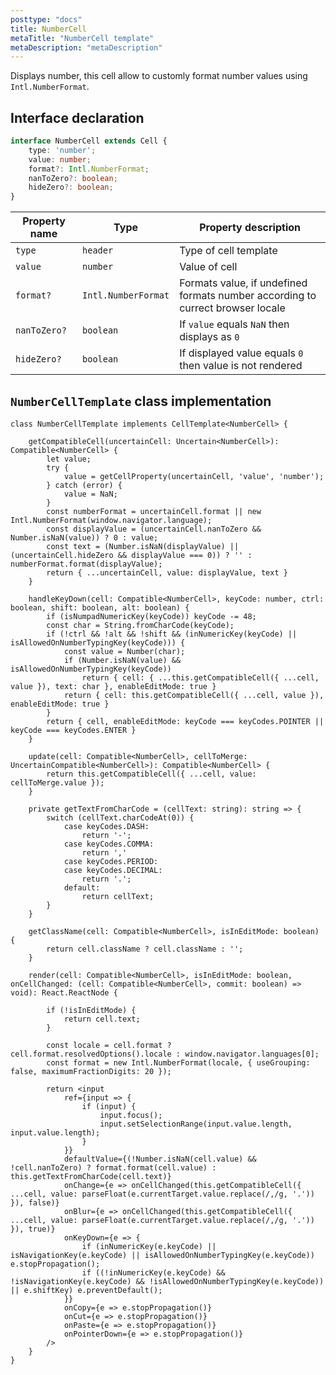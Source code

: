 ```yaml
---
posttype: "docs"
title: NumberCell
metaTitle: "NumberCell template"
metaDescription: "metaDescription"
---
```


Displays number, this cell allow to customly format number values using `Intl.NumberFormat`. 

## Interface declaration 

```ts
interface NumberCell extends Cell {
    type: 'number';
    value: number;
    format?: Intl.NumberFormat;
    nanToZero?: boolean;
    hideZero?: boolean;
}
```

| Property name     | Type                  | Property description | 
| ------------      | -------------         | -------------------- |
| `type`            | `header`              | Type of cell template | 
| `value`           | `number`              | Value of cell | 
| `format?`         | `Intl.NumberFormat`   | Formats value, if undefined formats number according to currect browser locale | 
| `nanToZero?`      | `boolean`             | If `value` equals `NaN` then displays as `0` | 
| `hideZero?`       | `boolean`             | If displayed value equals `0` then value is not rendered | 

## `NumberCellTemplate` class implementation

```tsx
class NumberCellTemplate implements CellTemplate<NumberCell> {

    getCompatibleCell(uncertainCell: Uncertain<NumberCell>): Compatible<NumberCell> {
        let value;
        try {
            value = getCellProperty(uncertainCell, 'value', 'number');
        } catch (error) {
            value = NaN;
        }
        const numberFormat = uncertainCell.format || new Intl.NumberFormat(window.navigator.language);
        const displayValue = (uncertainCell.nanToZero && Number.isNaN(value)) ? 0 : value;
        const text = (Number.isNaN(displayValue) || (uncertainCell.hideZero && displayValue === 0)) ? '' : numberFormat.format(displayValue);
        return { ...uncertainCell, value: displayValue, text }
    }

    handleKeyDown(cell: Compatible<NumberCell>, keyCode: number, ctrl: boolean, shift: boolean, alt: boolean) {
        if (isNumpadNumericKey(keyCode)) keyCode -= 48;
        const char = String.fromCharCode(keyCode);
        if (!ctrl && !alt && !shift && (inNumericKey(keyCode) || isAllowedOnNumberTypingKey(keyCode))) {
            const value = Number(char);
            if (Number.isNaN(value) && isAllowedOnNumberTypingKey(keyCode))
                return { cell: { ...this.getCompatibleCell({ ...cell, value }), text: char }, enableEditMode: true }
            return { cell: this.getCompatibleCell({ ...cell, value }), enableEditMode: true }
        }
        return { cell, enableEditMode: keyCode === keyCodes.POINTER || keyCode === keyCodes.ENTER }
    }

    update(cell: Compatible<NumberCell>, cellToMerge: UncertainCompatible<NumberCell>): Compatible<NumberCell> {
        return this.getCompatibleCell({ ...cell, value: cellToMerge.value });
    }

    private getTextFromCharCode = (cellText: string): string => {
        switch (cellText.charCodeAt(0)) {
            case keyCodes.DASH:
                return '-';
            case keyCodes.COMMA:
                return ','
            case keyCodes.PERIOD:
            case keyCodes.DECIMAL:
                return '.';
            default:
                return cellText;
        }
    }

    getClassName(cell: Compatible<NumberCell>, isInEditMode: boolean) {
        return cell.className ? cell.className : '';
    }

    render(cell: Compatible<NumberCell>, isInEditMode: boolean, onCellChanged: (cell: Compatible<NumberCell>, commit: boolean) => void): React.ReactNode {

        if (!isInEditMode) {
            return cell.text;
        }

        const locale = cell.format ? cell.format.resolvedOptions().locale : window.navigator.languages[0];
        const format = new Intl.NumberFormat(locale, { useGrouping: false, maximumFractionDigits: 20 });

        return <input
            ref={input => {
                if (input) {
                    input.focus();
                    input.setSelectionRange(input.value.length, input.value.length);
                }
            }}
            defaultValue={(!Number.isNaN(cell.value) && !cell.nanToZero) ? format.format(cell.value) : this.getTextFromCharCode(cell.text)}
            onChange={e => onCellChanged(this.getCompatibleCell({ ...cell, value: parseFloat(e.currentTarget.value.replace(/,/g, '.')) }), false)}
            onBlur={e => onCellChanged(this.getCompatibleCell({ ...cell, value: parseFloat(e.currentTarget.value.replace(/,/g, '.')) }), true)}
            onKeyDown={e => {
                if (inNumericKey(e.keyCode) || isNavigationKey(e.keyCode) || isAllowedOnNumberTypingKey(e.keyCode)) e.stopPropagation();
                if ((!inNumericKey(e.keyCode) && !isNavigationKey(e.keyCode) && !isAllowedOnNumberTypingKey(e.keyCode)) || e.shiftKey) e.preventDefault();
            }}
            onCopy={e => e.stopPropagation()}
            onCut={e => e.stopPropagation()}
            onPaste={e => e.stopPropagation()}
            onPointerDown={e => e.stopPropagation()}
        />
    }
}
```